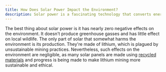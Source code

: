 ```yaml
---
title: How Does Solar Power Impact the Environment?
description: Solar power is a fascinating technology that converts energy from the sun into electricity
---
```


The best thing about solar power is it has nearly zero negative effects on the environment.
It doesn't produce greenhouse gasses and has little effect on local wildlife.
The only part of solar that somewhat harms the environment is its production.
They're made of lithium, which is plagued by unsustainable mining practices.
Nevertheless, such effects on the environment are negligible, as many solar panels are made using [recycled materials](/solutions/recycling) and progress is being made to make lithium mining more sustainable and ethical.
